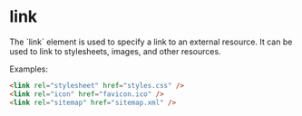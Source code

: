 
# link
<Separator />
The `link` element is used to specify a link to an external resource. It can be used to link to stylesheets, images, and other resources.

Examples:
```html
<link rel="stylesheet" href="styles.css" />
<link rel="icon" href="favicon.ico" />
<link rel="sitemap" href="sitemap.xml" />
```
